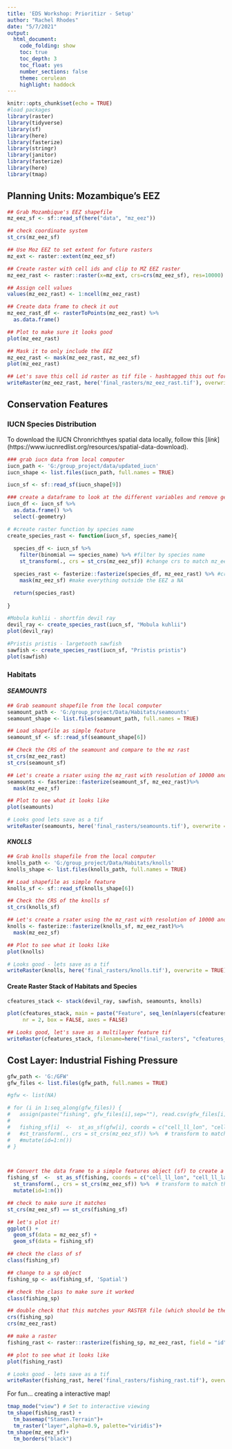 ```yaml
---
title: 'EDS Workshop: Prioritizr - Setup'
author: "Rachel Rhodes"
date: "5/7/2021"
output: 
  html_document:
    code_folding: show
    toc: true
    toc_depth: 3
    toc_float: yes
    number_sections: false
    theme: cerulean
    highlight: haddock
---
```


```r
knitr::opts_chunk$set(echo = TRUE)
#load packages
library(raster)
library(tidyverse)
library(sf)
library(here)
library(fasterize)
library(stringr)
library(janitor)
library(fasterize)
library(here)
library(tmap)
```

## Planning Units: Mozambique's EEZ

```r
## Grab Mozambique's EEZ shapefile
mz_eez_sf <- sf::read_sf(here("data", "mz_eez"))

## check coordinate system
st_crs(mz_eez_sf)

## Use Moz EEZ to set extent for future rasters
mz_ext <- raster::extent(mz_eez_sf)

## Create raster with cell ids and clip to MZ EEZ raster
mz_eez_rast <- raster::raster(x=mz_ext, crs=crs(mz_eez_sf), res=10000)

## Assign cell values
values(mz_eez_rast) <- 1:ncell(mz_eez_rast) 

## Create data frame to check it out
mz_eez_rast_df <- rasterToPoints(mz_eez_rast) %>%
  as.data.frame()

## Plot to make sure it looks good
plot(mz_eez_rast)

## Mask it to only include the EEZ
mz_eez_rast <- mask(mz_eez_rast, mz_eez_sf)
plot(mz_eez_rast)

## Let's save this cell id raster as tif file - hashtagged this out for now since the tif is too big
writeRaster(mz_eez_rast, here('final_rasters/mz_eez_rast.tif'), overwrite = TRUE)
```


## Conservation Features

### IUCN Species Distribution
To download the IUCN Chronrichthyes spatial data locally, follow this [*link*] (https://www.iucnredlist.org/resources/spatial-data-download).

```r
### grab iucn data from local computer
iucn_path <- 'G:/group_project/data/updated_iucn'
iucn_shape <- list.files(iucn_path, full.names = TRUE) 

iucn_sf <- sf::read_sf(iucn_shape[9])

### create a dataframe to look at the different variables and remove geometry to speed it up
iucn_df <- iucn_sf %>%
  as.data.frame() %>% 
  select(-geometry)
```

```r
# #create raster function by species name
create_species_rast <- function(iucn_sf, species_name){
  
  species_df <- iucn_sf %>%
    filter(binomial == species_name) %>% #filter by species name
    st_transform(., crs = st_crs(mz_eez_sf)) #change crs to match mz_eez_sf

  species_rast <- fasterize::fasterize(species_df, mz_eez_rast) %>% #create a species presence raster
    mask(mz_eez_sf) #make everything outside the EEZ a NA

  return(species_rast)
  
}
```

```r
#Mobula kuhlii - shortfin devil ray
devil_ray <- create_species_rast(iucn_sf, "Mobula kuhlii")
plot(devil_ray)

#Pristis pristis - largetooth sawfish
sawfish <- create_species_rast(iucn_sf, "Pristis pristis")
plot(sawfish)
```

### Habitats

#### *SEAMOUNTS*
```r
## Grab seamount shapefile from the local computer
seamount_path <- 'G:/group_project/Data/Habitats/seamounts'
seamount_shape <- list.files(seamount_path, full.names = TRUE)

## Load shapefile as simple feature
seamount_sf <- sf::read_sf(seamount_shape[6]) 

## Check the CRS of the seamount and compare to the mz rast
st_crs(mz_eez_rast)
st_crs(seamount_sf)

## Let's create a rsater using the mz_rast with resolution of 10000 and mask tot the MZ EEZ
seamounts <- fasterize::fasterize(seamount_sf, mz_eez_rast)%>%
  mask(mz_eez_sf)

## Plot to see what it looks like
plot(seamounts)

# Looks good lets save as a tif
writeRaster(seamounts, here('final_rasters/seamounts.tif'), overwrite = TRUE)
```

#### *KNOLLS*
```r
## Grab knolls shapefile from the local computer
knolls_path <- 'G:/group_project/Data/Habitats/knolls'
knolls_shape <- list.files(knolls_path, full.names = TRUE)

## Load shapefile as simple feature
knolls_sf <- sf::read_sf(knolls_shape[6]) 

## Check the CRS of the knolls sf
st_crs(knolls_sf)

## Let's create a rsater using the mz_rast with resolution of 10000 and mask tot the MZ EEZ
knolls <- fasterize::fasterize(knolls_sf, mz_eez_rast)%>%
  mask(mz_eez_sf)

## Plot to see what it looks like
plot(knolls)

# Looks good - lets save as a tif
writeRaster(knolls, here('final_rasters/knolls.tif'), overwrite = TRUE)
```

#### Create Raster Stack of Habitats and Species
```r
cfeatures_stack <- stack(devil_ray, sawfish, seamounts, knolls)

plot(cfeatures_stack, main = paste("Feature", seq_len(nlayers(cfeatures_stack))),
     nr = 2, box = FALSE, axes = FALSE)

## Looks good, let's save as a multilayer feature tif
writeRaster(cfeatures_stack, filename=here("final_rasters", "cfeatures_stack.tif"), options="INTERLEAVE=BAND", overwrite=TRUE)
```


## Cost Layer: Industrial Fishing Pressure

```r
gfw_path <- 'G:/GFW'
gfw_files <- list.files(gfw_path, full.names = TRUE)

#gfw <- list(NA)

# for (i in 1:seq_along(gfw_files)) {
#   assign(paste("fishing", gfw_files[i],sep=""), read.csv(gfw_files[i]))
#   
#   fishing_sf[i]  <-  st_as_sf(gfw[i], coords = c("cell_ll_lon", "cell_ll_lat"), crs= 4326)# %>% 
#   #st_transform(., crs = st_crs(mz_eez_sf)) %>%  # transform to match the mz_eez crs
#   #mutate(id=1:n())
# }



## Convert the data frame to a simple features object (sf) to create a geometry for each id
fishing_sf  <-  st_as_sf(fishing, coords = c("cell_ll_lon", "cell_ll_lat"), crs= 4326) %>% 
  st_transform(., crs = st_crs(mz_eez_sf)) %>%  # transform to match the mz_eez crs
  mutate(id=1:n())

## check to make sure it matches
st_crs(mz_eez_sf) == st_crs(fishing_sf)

## let's plot it!
ggplot() +
  geom_sf(data = mz_eez_sf) +
  geom_sf(data = fishing_sf)
```

```r
## check the class of sf
class(fishing_sf)

## change to a sp object
fishing_sp <- as(fishing_sf, 'Spatial')

## check the class to make sure it worked
class(fishing_sp)

## double check that this matches your RASTER file (which should be the same as the sf)
crs(fishing_sp)
crs(mz_eez_rast)

## make a raster 
fishing_rast <- raster::rasterize(fishing_sp, mz_eez_rast, field = "id") 

## plot to see what it looks like
plot(fishing_rast)

# Looks good - lets save as a tif
writeRaster(fishing_rast, here('final_rasters/fishing_rast.tif'), overwrite = TRUE)
```

For fun... creating a interactive map!
```r
tmap_mode("view") # Set to interactive viewing
tm_shape(fishing_rast) +
  tm_basemap("Stamen.Terrain")+
  tm_raster("layer",alpha=0.9, palette="viridis")+
tm_shape(mz_eez_sf)+
  tm_borders("black")
```




